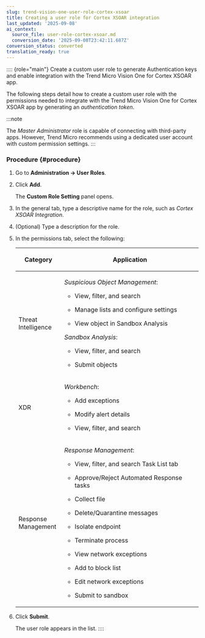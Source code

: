 ```yaml
---
slug: trend-vision-one-user-role-cortex-xsoar
title: Creating a user role for Cortex XSOAR integration
last_updated: '2025-09-08'
ai_context:
  source_file: user-role-cortex-xsoar.md
  conversion_date: '2025-09-08T23:42:11.687Z'
conversion_status: converted
translation_ready: true
---
```


:::: {role="main"}
Create a custom user role to generate Authentication keys and enable integration with the Trend Micro Vision One for Cortex XSOAR app.

The following steps detail how to create a custom user role with the permissions needed to integrate with the Trend Micro Vision One for Cortex XSOAR app by generating an *authentication token*.

:::note

The *Master Administrator* role is capable of connecting with third-party apps. However, Trend Micro recommends using a dedicated user account with custom permission settings.
:::

### Procedure {#procedure}

1.  Go to **Administration → User Roles**.

2.  Click **Add**.

    The **Custom Role Setting** panel opens.

3.  In the general tab, type a descriptive name for the role, such as *Cortex XSOAR Integration*.

4.  (Optional) Type a description for the role.

5.  In the permissions tab, select the following:

    <table>
    <colgroup>
    <col style="width: 25%" />
    <col style="width: 75%" />
    </colgroup>
    <thead>
    <tr>
    <th><p>Category</p></th>
    <th><p>Application</p></th>
    </tr>
    </thead>
    <tbody>
    <tr>
    <td><p>Threat Intelligence</p></td>
    <td><p><em>Suspicious Object Management</em>:</p>
    <ul>
    <li><p>View, filter, and search</p></li>
    <li><p>Manage lists and configure settings</p></li>
    <li><p>View object in Sandbox Analysis</p></li>
    </ul>
    <p><em>Sandbox Analysis</em>:</p>
    <ul>
    <li><p>View, filter, and search</p></li>
    <li><p>Submit objects</p></li>
    </ul></td>
    </tr>
    <tr>
    <td><p>XDR</p></td>
    <td><p><em>Workbench</em>:</p>
    <ul>
    <li><p>Add exceptions</p></li>
    <li><p>Modify alert details</p></li>
    <li><p>View, filter, and search</p></li>
    </ul></td>
    </tr>
    <tr>
    <td><p>Response Management</p></td>
    <td><p><em>Response Management</em>:</p>
    <ul>
    <li><p>View, filter, and search Task List tab</p></li>
    <li><p>Approve/Reject Automated Response tasks</p></li>
    <li><p>Collect file</p></li>
    <li><p>Delete/Quarantine messages</p></li>
    <li><p>Isolate endpoint</p></li>
    <li><p>Terminate process</p></li>
    <li><p>View network exceptions</p></li>
    <li><p>Add to block list</p></li>
    <li><p>Edit network exceptions</p></li>
    <li><p>Submit to sandbox</p></li>
    </ul></td>
    </tr>
    </tbody>
    </table>

6.  Click **Submit**.

    The user role appears in the list.
::::
